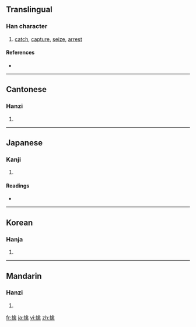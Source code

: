 ==Translingual==

===Han character===
{{Han char|rn=64|rad=手|as=13|sn=16|four=5802<sub>7</sub>|canj=手人卜月 (QOYB)}}

# [[catch]], [[capture]], [[seize]], [[arrest]]

====References====
* {{Han ref|kx=0458.250|dkj=12816|dj=0807.130|hdz=31961.020|uh=64D2|ud=25810|bh=BEE0|bd=48864}}

----

==Cantonese==

===Hanzi===
{{yue-hanzi|jyut=|y=kam4}}

# {{defn|Cantonese}}

----

==Japanese==

===Kanji===
{{ja-kanji|grade=|rs=手13}}

# {{defn|Japanese}}

====Readings====
* {{ja-readings|on=[[きん]] (kin)|kun=[[とらえる]] (toraeru), [[とりこ]] (toriko)}}

----

==Korean==

===Hanja===
{{ko-hanja|hangeul=금|eumhun=|rv=geum|mr=kŭm|y=kum}}

# {{defn|Korean}}

----

==Mandarin==

===Hanzi===
{{cmn-hanzi|pin=[[dàn]] ([[dan4]]), [[qín]] ([[qin2]])|wg=tan<sup>4</sup>, ch'in<sup>2</sup>}}

# {{defn|Mandarin}}

[[fr:擒]]
[[ja:擒]]
[[vi:擒]]
[[zh:擒]]